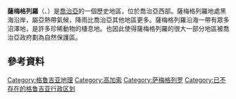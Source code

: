 {{noteTA
|1=zh-cn:格鲁吉亚;zh-hk:格魯吉亞;zh-tw:喬治亞;
}}
{{unreferenced|time=2015-12-31T05:28:03+00:00}}
{{Infobox settlement
| name                    = 薩梅格列羅
| native_name             = სამეგრელო
| other_name              = სამარგალო
| settlement_type         = 歷史地區
| image_skyline           = 
| imagesize               = 
| image_alt               = 
| image_caption           = 
| image_map               = SamegreloHistorical.svg
| mapsize                 = 
| map_alt                 = 
| map_caption             = 
| image_map1              = 
| mapsize1                = 
| map_alt1                = 
| map_caption1            = 
| latd  =  |latm  =  |lats  =  |latNS  = 
| longd =  |longm =  |longs =  |longEW = 
| coordinates_type        = 
| coordinates_display     = title
| coordinates_footnotes   =
| subdivision_type        = [[國家|國家]]
| subdivision_name        = {{Flag|Georgia}}
| subdivision_type1       = [[Mkhare|Mkhare]]
| subdivision_name1       = [[Samegrelo-Zemo_Svaneti|Samegrelo-Zemo Svaneti]]<br />[[Abkhazia|Abkhazia]]
| seat                    = [[Zugdidi|Zugdidi]]
| seat_type               = Capital
| leader_party            = 
| leader_title            = 
| leader_name             = 
| area_total_km2          = 
| population_total        = 
| population_as_of        =
| population_density_km2  = auto
| parts_type              = [[Districts|Districts]]
| parts_style             = para
| parts                   = 
| p1                      = 
| iso_code                =  
}}
'''薩梅格列羅'''（{{lang-ka|სამეგრელო}}、{{lang-xmf|სამარგალო}}）是[[喬治亞|喬治亞]]的一個歷史地區，位於喬治亞西部。薩梅格列羅地處黑海沿岸，屬亞熱帶氣候，降雨比喬治亞其他地區更多。薩梅格列羅沿海一帶有眾多沼澤地，是許多珍稀動物的棲息地。也因此使得薩梅格列羅的很大一部分地區被喬治亞政府劃為自然保護區。

==參考資料==
{{Reflist}}
{{coord|42|34|30|N|41|40|40|E|region:GE_type:landmark_source:kolossus-dewiki|display=title}}

{{格鲁吉亚小作品}}
[[Category:格鲁吉亚地理|Category:格鲁吉亚地理]]
[[Category:高加索|Category:高加索]]
[[Category:萨梅格列罗|Category:萨梅格列罗]]
[[Category:已不存在的格鲁吉亚行政区划|Category:已不存在的格鲁吉亚行政区划]]